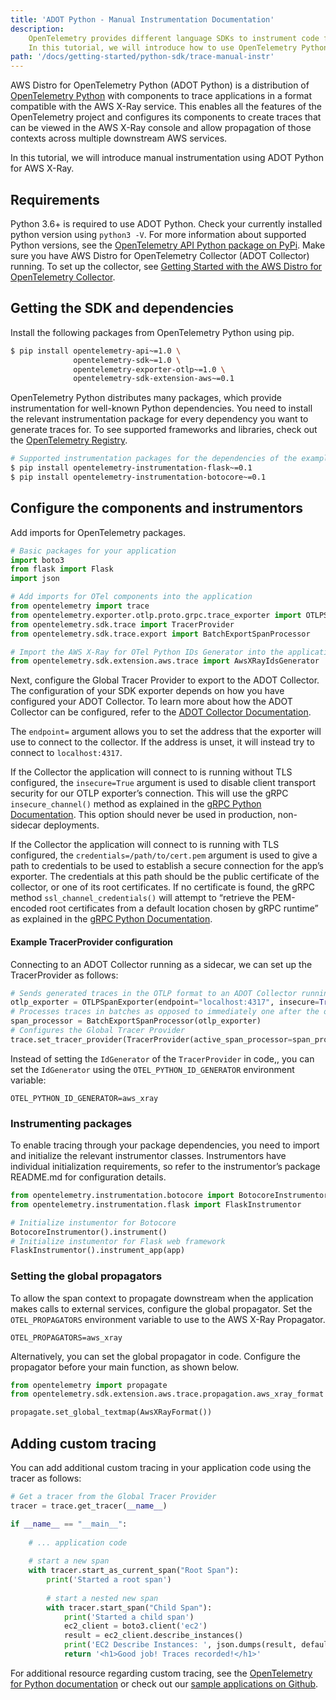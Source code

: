 ```yaml
---
title: 'ADOT Python - Manual Instrumentation Documentation'
description:
    OpenTelemetry provides different language SDKs to instrument code for collecting telemetry data in the application.
    In this tutorial, we will introduce how to use OpenTelemetry Python SDK for traces and metrics instrumentation in the application...
path: '/docs/getting-started/python-sdk/trace-manual-instr'
---
```




AWS Distro for OpenTelemetry Python (ADOT Python) is a distribution of [OpenTelemetry Python](https://github.com/open-telemetry/opentelemetry-python) with components to trace applications in a format compatible with the AWS X-Ray service. This enables all the features of the OpenTelemetry project and configures its components to create traces that can be viewed in the AWS X-Ray console and allow propagation of those contexts across multiple downstream AWS services.

In this tutorial, we will introduce manual instrumentation using ADOT Python for AWS X-Ray.

<SectionSeparator />

## Requirements

Python 3.6+ is required to use ADOT Python. Check your currently installed python version using `python3 -V`. For more information about supported Python versions, see the [OpenTelemetry API Python package on PyPi](https://pypi.org/project/opentelemetry-api/). Make sure you have AWS Distro for OpenTelemetry Collector (ADOT Collector) running. To set up the collector, see [Getting Started with the AWS Distro for OpenTelemetry Collector](https://aws-otel.github.io/docs/getting-started/collector).

<SectionSeparator />

## Getting the SDK and dependencies

Install the following packages from OpenTelemetry Python using pip.

```bash
$ pip install opentelemetry-api~=1.0 \
              opentelemetry-sdk~=1.0 \
              opentelemetry-exporter-otlp~=1.0 \
              opentelemetry-sdk-extension-aws~=0.1
```

OpenTelemetry Python distributes many packages, which provide instrumentation for well-known Python dependencies. You need to install the relevant 
instrumentation package for every dependency you want to generate traces for. To see supported frameworks and libraries, check out 
the [OpenTelemetry Registry](https://opentelemetry.io/registry/?s=python).

```bash
# Supported instrumentation packages for the dependencies of the example above
$ pip install opentelemetry-instrumentation-flask~=0.1
$ pip install opentelemetry-instrumentation-botocore~=0.1
```

<SectionSeparator />

## Configure the components and instrumentors

Add imports for OpenTelemetry packages.

```python lineNumbers=true
# Basic packages for your application
import boto3
from flask import Flask
import json

# Add imports for OTel components into the application
from opentelemetry import trace
from opentelemetry.exporter.otlp.proto.grpc.trace_exporter import OTLPSpanExporter
from opentelemetry.sdk.trace import TracerProvider
from opentelemetry.sdk.trace.export import BatchExportSpanProcessor

# Import the AWS X-Ray for OTel Python IDs Generator into the application.
from opentelemetry.sdk.extension.aws.trace import AwsXRayIdsGenerator
```

Next, configure the Global Tracer Provider to export to the ADOT Collector. The configuration of your SDK exporter depends on how you have configured your ADOT Collector. To learn more about how the ADOT Collector can be configured, refer to the [ADOT Collector Documentation](https://aws-otel.github.io/docs/getting-started/collector).

The `endpoint=` argument allows you to set the address that the exporter will use to connect to the collector. If the address is unset, it will instead try to connect to `localhost:4317`.

If the Collector the application will connect to is running without TLS configured, the `insecure=True` argument is used to disable client transport security for our OTLP exporter’s connection. This will use the gRPC `insecure_channel()` method as explained in the [gRPC Python Documentation](https://grpc.github.io/grpc/python/grpc.html?highlight=insecure#grpc.insecure_channel). This option should never be used in production, non-sidecar deployments.

If the Collector the application will connect to is running with TLS configured, the `credentials=/path/to/cert.pem` argument is used to give a path to credentials to be used to establish a secure connection for the app’s exporter. The credentials at this path should be the public certificate of the collector, or one of its root certificates. If no certificate is found, the gRPC method `ssl_channel_credentials()` will attempt to “retrieve the PEM-encoded root certificates from a default location chosen by gRPC runtime” as explained in the [gRPC Python Documentation](https://grpc.github.io/grpc/python/grpc.html?highlight=ssl_channel_credentials).

#### Example TracerProvider configuration

Connecting to an ADOT Collector running as a sidecar, we can set up the TracerProvider as follows:

```python lineNumbers=true
# Sends generated traces in the OTLP format to an ADOT Collector running on port 55678
otlp_exporter = OTLPSpanExporter(endpoint="localhost:4317", insecure=True)
# Processes traces in batches as opposed to immediately one after the other
span_processor = BatchExportSpanProcessor(otlp_exporter)
# Configures the Global Tracer Provider
trace.set_tracer_provider(TracerProvider(active_span_processor=span_processor, ids_generator=AwsXRayIdsGenerator()))
```

Instead of setting the `IdGenerator` of the `TracerProvider` in code,, you can set the `IdGenerator` using the `OTEL_PYTHON_ID_GENERATOR` environment variable:

```
OTEL_PYTHON_ID_GENERATOR=aws_xray
```

<SubSectionSeparator />

### Instrumenting packages

To enable tracing through your package dependencies, you need to import and initialize the relevant instrumentor classes. Instrumentors have individual 
initialization requirements, so refer to the instrumentor’s package README.md for configuration details.

```python lineNumbers=true
from opentelemetry.instrumentation.botocore import BotocoreInstrumentor
from opentelemetry.instrumentation.flask import FlaskInstrumentor

# Initialize instumentor for Botocore
BotocoreInstrumentor().instrument()
# Initialize instumentor for Flask web framework
FlaskInstrumentor().instrument_app(app)
```

<SubSectionSeparator />

### Setting the global propagators

To allow the span context to propagate downstream when the application makes calls to external services, configure the global propagator. 
Set the `OTEL_PROPAGATORS` environment variable to use to the AWS X-Ray Propagator.

```
OTEL_PROPAGATORS=aws_xray
```

Alternatively, you can set the global propagator in code. Configure the propagator before your main function, as shown below.

```python lineNumbers=true
from opentelemetry import propagate
from opentelemetry.sdk.extension.aws.trace.propagation.aws_xray_format import AwsXRayFormat

propagate.set_global_textmap(AwsXRayFormat())
```

<SectionSeparator />

## Adding custom tracing

You can add additional custom tracing in your application code using the tracer as follows:

```python lineNumbers=true
# Get a tracer from the Global Tracer Provider
tracer = trace.get_tracer(__name__)

if __name__ == "__main__":
    
    # ... application code
    
    # start a new span
    with tracer.start_as_current_span("Root Span"):
        print('Started a root span')
        
        # start a nested new span
        with tracer.start_span("Child Span"):
            print('Started a child span')
            ec2_client = boto3.client('ec2')
            result = ec2_client.describe_instances()
            print('EC2 Describe Instances: ', json.dumps(result, default=str, indent=4))
            return '<h1>Good job! Traces recorded!</h1>'
```

For additional resource regarding custom tracing, see the [OpenTelemetry for Python documentation](https://opentelemetry-python.readthedocs.io/en/stable/) or
check out our [sample applications on Github](https://github.com/aws-observability/aws-otel-python/tree/main/integration-test-apps).
